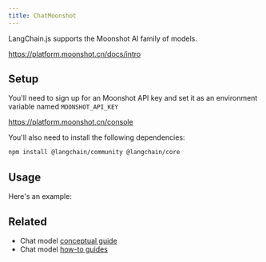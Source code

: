 ```yaml
---
title: ChatMoonshot
---
```


LangChain.js supports the Moonshot AI family of models.

https://platform.moonshot.cn/docs/intro

## Setup

You'll need to sign up for an Moonshot API key and set it as an environment variable named `MOONSHOT_API_KEY`

https://platform.moonshot.cn/console

You'll also need to install the following dependencies:


<IntegrationInstallTooltip/>

```bash npm
npm install @langchain/community @langchain/core
```

## Usage

Here's an example:


<IntegrationMoonshot />

## Related

- Chat model [conceptual guide](/oss/javascript/concepts/chat_models)
- Chat model [how-to guides](/oss/javascript/how-to/#chat-models)
